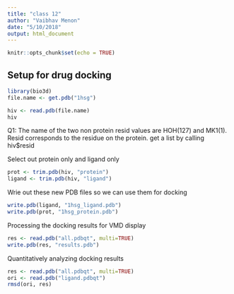 ```yaml
---
title: "class 12"
author: "Vaibhav Menon"
date: "5/10/2018"
output: html_document
---
```


```r
knitr::opts_chunk$set(echo = TRUE)
```
## Setup for drug docking
```r
library(bio3d)
file.name <- get.pdb("1hsg")
```
```r
hiv <- read.pdb(file.name)
hiv
```
Q1: The name of the two non protein resid values are HOH(127) and MK1(1). Resid corresponds to the residue on the protein. get a list by calling hiv$resid

Select out protein only and ligand only
```r
prot <- trim.pdb(hiv, "protein")
ligand <- trim.pdb(hiv, "ligand")
```

Wrie out these new PDB files so we can use them for docking
```r
write.pdb(ligand, "1hsg_ligand.pdb")
write.pdb(prot, "1hsg_protein.pdb")
```
Processing the docking results for VMD display
```r
res <- read.pdb("all.pdbqt", multi=TRUE)
write.pdb(res, "results.pdb")
```

Quantitatively analyzing docking results
```r
res <- read.pdb("all.pdbqt", multi=TRUE) 
ori <- read.pdb("ligand.pdbqt")
rmsd(ori, res)
```





